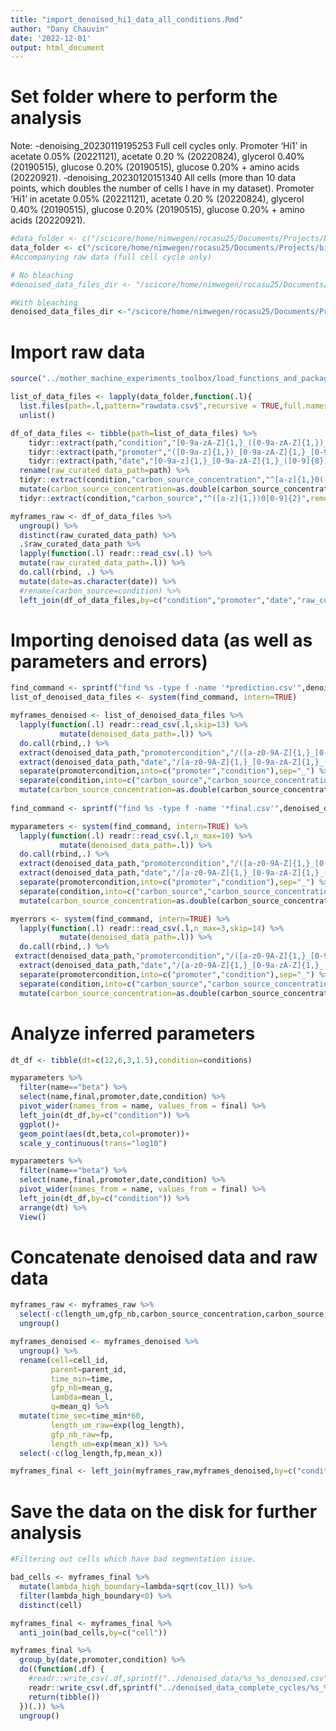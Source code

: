 ```yaml
---
title: "import_denoised_hi1_data_all_conditions.Rmd"
author: "Dany Chauvin"
date: '2022-12-01'
output: html_document
---
```


# Set folder where to perform the analysis

Note:
-denoising_20230119195253
Full cell cycles only. Promoter 'Hi1' in acetate 0.05% (20221121), acetate 0.20 % (20220824), glycerol 0.40% (20190515), glucose 0.20% (20190515), glucose 0.20% + amino acids (20220921).
-denoising_20230120151340
All cells (more than 10 data points, which doubles the number of cells I have in my dataset). Promoter 'Hi1' in acetate 0.05% (20221121), acetate 0.20 % (20220824), glycerol 0.40% (20190515), glucose 0.20% (20190515), glucose 0.20% + amino acids (20220921).

```r
#data_folder <- c("/scicore/home/nimwegen/rocasu25/Documents/Projects/biozentrum/gfp_fluctuations_project/raw_curated_data")
data_folder <- c("/scicore/home/nimwegen/rocasu25/Documents/Projects/biozentrum/gfp_fluctuations_project/raw_curated_data_complete_cycles")
#Accompanying raw data (full cell cycle only)

# No bleaching 
#denoised_data_files_dir <- "/scicore/home/nimwegen/rocasu25/Documents/Projects/biozentrum/gfp_fluctuations_project/denoising_raw_data/denoising_20230215111724"

#With bleaching
denoised_data_files_dir <-"/scicore/home/nimwegen/rocasu25/Documents/Projects/biozentrum/gfp_fluctuations_project/denoising_raw_data/denoising_20230215074335"
```

# Import raw data

```r
source("../mother_machine_experiments_toolbox/load_functions_and_packages.R")
```

```r
list_of_data_files <- lapply(data_folder,function(.l){
  list.files(path=.l,pattern="rawdata.csv$",recursive = TRUE,full.names=TRUE)}) %>% 
  unlist()

df_of_data_files <- tibble(path=list_of_data_files) %>% 
    tidyr::extract(path,"condition","[0-9a-zA-Z]{1,}_([0-9a-zA-Z]{1,})_[0-9]{8}_rawdata.csv$",remove=FALSE,convert=FALSE) %>% 
    tidyr::extract(path,"promoter","([0-9a-z]{1,})_[0-9a-zA-Z]{1,}_[0-9]{8}_rawdata.csv$",remove=FALSE,convert=FALSE) %>% 
    tidyr::extract(path,"date","[0-9a-z]{1,}_[0-9a-zA-Z]{1,}_([0-9]{8})_rawdata.csv$",remove=FALSE,convert=FALSE) %>% 
  rename(raw_curated_data_path=path) %>% 
  tidyr::extract(condition,"carbon_source_concentration","^[a-z]{1,}0([0-9]{2})",remove=FALSE,convert=FALSE) %>% 
  mutate(carbon_source_concentration=as.double(carbon_source_concentration)/100) %>% 
  tidyr::extract(condition,"carbon_source","^([a-z]{1,})0[0-9]{2}",remove=FALSE,convert=FALSE)

myframes_raw <- df_of_data_files %>% 
  ungroup() %>% 
  distinct(raw_curated_data_path) %>% 
  .$raw_curated_data_path %>% 
  lapply(function(.l) readr::read_csv(.l) %>% 
  mutate(raw_curated_data_path=.l)) %>% 
  do.call(rbind, .) %>% 
  mutate(date=as.character(date)) %>% 
  #rename(carbon_source=condition) %>% 
  left_join(df_of_data_files,by=c("condition","promoter","date","raw_curated_data_path"))
```

# Importing denoised data (as well as parameters and errors)

```r
find_command <- sprintf("find %s -type f -name '*prediction.csv'",denoised_data_files_dir)
list_of_denoised_data_files <- system(find_command, intern=TRUE)

myframes_denoised <- list_of_denoised_data_files %>% 
  lapply(function(.l) readr::read_csv(.l,skip=13) %>% 
           mutate(denoised_data_path=.l)) %>% 
  do.call(rbind,.) %>% 
  extract(denoised_data_path,"promotercondition","/([a-z0-9A-Z]{1,}_[0-9a-zA-Z]{1,})_[0-9]{8}_rawdata_[a-z0-9]{1,}_b_prediction.csv$",remove=FALSE,convert=FALSE) %>% 
  extract(denoised_data_path,"date","/[a-z0-9A-Z]{1,}_[0-9a-zA-Z]{1,}_([0-9]{8})_rawdata_[a-z0-9]{1,}_b_prediction.csv$",remove=FALSE,convert=FALSE) %>% 
  separate(promotercondition,into=c("promoter","condition"),sep="_") %>% 
  separate(condition,into=c("carbon_source","carbon_source_concentration"),sep="(?<=[A-Za-z])(?=[0-9])",remove=FALSE) %>% 
  mutate(carbon_source_concentration=as.double(carbon_source_concentration)/100)
  
find_command <- sprintf("find %s -type f -name '*final.csv'",denoised_data_files_dir)

myparameters <- system(find_command, intern=TRUE) %>% 
  lapply(function(.l) readr::read_csv(.l,n_max=10) %>% 
           mutate(denoised_data_path=.l)) %>% 
  do.call(rbind,.) %>% 
  extract(denoised_data_path,"promotercondition","/([a-z0-9A-Z]{1,}_[0-9a-zA-Z]{1,})_[0-9]{8}_rawdata_[a-z0-9]{1,}_b_final.csv$",remove=FALSE,convert=FALSE) %>% 
  extract(denoised_data_path,"date","/[a-z0-9A-Z]{1,}_[0-9a-zA-Z]{1,}_([0-9]{8})_rawdata_[a-z0-9]{1,}_b_final.csv$",remove=FALSE,convert=FALSE) %>% 
  separate(promotercondition,into=c("promoter","condition"),sep="_") %>% 
  separate(condition,into=c("carbon_source","carbon_source_concentration"),sep="(?<=[A-Za-z])(?=[0-9])",remove=FALSE) %>% 
  mutate(carbon_source_concentration=as.double(carbon_source_concentration)/100)

myerrors <- system(find_command, intern=TRUE) %>% 
  lapply(function(.l) readr::read_csv(.l,n_max=3,skip=14) %>% 
           mutate(denoised_data_path=.l)) %>% 
  do.call(rbind,.) %>% 
 extract(denoised_data_path,"promotercondition","/([a-z0-9A-Z]{1,}_[0-9a-zA-Z]{1,})_[0-9]{8}_rawdata_[a-z0-9]{1,}_b_final.csv$",remove=FALSE,convert=FALSE) %>% 
  extract(denoised_data_path,"date","/[a-z0-9A-Z]{1,}_[0-9a-zA-Z]{1,}_([0-9]{8})_rawdata_[a-z0-9]{1,}_b_final.csv$",remove=FALSE,convert=FALSE) %>% 
  separate(promotercondition,into=c("promoter","condition"),sep="_") %>% 
  separate(condition,into=c("carbon_source","carbon_source_concentration"),sep="(?<=[A-Za-z])(?=[0-9])",remove=FALSE) %>% 
  mutate(carbon_source_concentration=as.double(carbon_source_concentration)/100)
```

# Analyze inferred parameters

```r
dt_df <- tibble(dt=c(12,6,3,1.5),condition=conditions)

myparameters %>% 
  filter(name=="beta") %>% 
  select(name,final,promoter,date,condition) %>% 
  pivot_wider(names_from = name, values_from = final) %>% 
  left_join(dt_df,by=c("condition")) %>% 
  ggplot()+
  geom_point(aes(dt,beta,col=promoter))+
  scale_y_continuous(trans="log10")

myparameters %>% 
  filter(name=="beta") %>% 
  select(name,final,promoter,date,condition) %>% 
  pivot_wider(names_from = name, values_from = final) %>% 
  left_join(dt_df,by=c("condition")) %>% 
  arrange(dt) %>% 
  View()
```


# Concatenate denoised data and raw data

```r
myframes_raw <- myframes_raw %>% 
  select(-c(length_um,gfp_nb,carbon_source_concentration,carbon_source,parent)) %>% 
  ungroup()

myframes_denoised <- myframes_denoised %>% 
  ungroup() %>% 
  rename(cell=cell_id,
         parent=parent_id,
         time_min=time,
         gfp_nb=mean_g,
         lambda=mean_l,
         q=mean_q) %>% 
  mutate(time_sec=time_min*60,
         length_um_raw=exp(log_length),
         gfp_nb_raw=fp,
         length_um=exp(mean_x)) %>% 
  select(-c(log_length,fp,mean_x))

myframes_final <- left_join(myframes_raw,myframes_denoised,by=c("condition","promoter","date","cell","time_sec"))
```

# Save the data on the disk for further analysis

```r
#Filtering out cells which have bad segmentation issue.

bad_cells <- myframes_final %>% 
  mutate(lambda_high_boundary=lambda+sqrt(cov_ll)) %>% 
  filter(lambda_high_boundary<0) %>% 
  distinct(cell)

myframes_final <- myframes_final %>% 
  anti_join(bad_cells,by=c("cell"))

myframes_final %>% 
  group_by(date,promoter,condition) %>% 
  do((function(.df) {
    #readr::write_csv(.df,sprintf("../denoised_data/%s_%s_denoised.csv",unique(.df$promoter),unique(.df$condition)))
    readr::write_csv(.df,sprintf("../denoised_data_complete_cycles/%s_%s_%s_date_denoised_complete.csv",unique(.df$promoter),unique(.df$condition),unique(.df$date)))
    return(tibble())
  })(.)) %>% 
  ungroup()
```